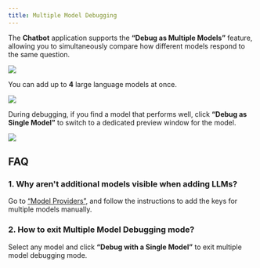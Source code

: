 ```yaml
---
title: Multiple Model Debugging
---
```


The **Chatbot** application supports the **“Debug as Multiple Models”** feature, allowing you to simultaneously compare how different models respond to the same question.

![](https://assets-docs.dify.ai/2025/02/6b77275258e6d48a540251beed0d16f3.png)

You can add up to **4** large language models at once.

![](https://assets-docs.dify.ai/2025/02/226b016ca72a7a914fe94f8b804d1334.png)

During debugging, if you find a model that performs well, click **“Debug as Single Model”** to switch to a dedicated preview window for the model.

![](https://assets-docs.dify.ai/2025/02/d273dee2ec4c04f7208a4f7a8b3a86db.png)

## FAQ

### 1. Why aren't additional models visible when adding LLMs?

Go to [“Model Providers”](/guides/model-configuration), and follow the instructions to add the keys for multiple models manually.

### 2. How to exit Multiple Model Debugging mode?

Select any model and click **“Debug with a Single Model”** to exit multiple model debugging mode.
